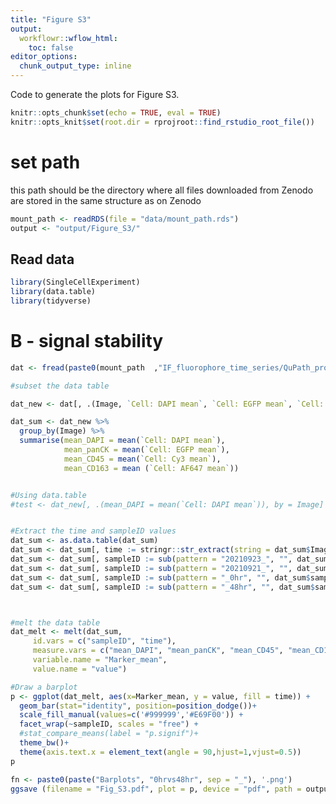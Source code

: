 ```yaml
---
title: "Figure S3"
output:
  workflowr::wflow_html:
    toc: false
editor_options:
  chunk_output_type: inline
---
```


Code to generate the plots for Figure S3.

```r
knitr::opts_chunk$set(echo = TRUE, eval = TRUE)
knitr::opts_knit$set(root.dir = rprojroot::find_rstudio_root_file())
```

# set path
this path should be the directory where all files downloaded from Zenodo are stored in the same structure as on Zenodo
```r
mount_path <- readRDS(file = "data/mount_path.rds")
output <- "output/Figure_S3/"
```

## Read data

```r
library(SingleCellExperiment)
library(data.table)
library(tidyverse)
```



# B - signal stability
```r
dat <- fread(paste0(mount_path  ,"IF_fluorophore_time_series/QuPath_project/measurements.csv"),stringsAsFactors = FALSE)
```


```r
#subset the data table

dat_new <- dat[, .(Image, `Cell: DAPI mean`, `Cell: EGFP mean`, `Cell: Cy3 mean`, `Cell: AF647 mean`)]

dat_sum <- dat_new %>%
  group_by(Image) %>%
  summarise(mean_DAPI = mean(`Cell: DAPI mean`),
            mean_panCK = mean(`Cell: EGFP mean`), 
            mean_CD45 = mean(`Cell: Cy3 mean`),
            mean_CD163 = mean (`Cell: AF647 mean`))


#Using data.table
#test <- dat_new[, .(mean_DAPI = mean(`Cell: DAPI mean`)), by = Image]


#Extract the time and sampleID values
dat_sum <- as.data.table(dat_sum)
dat_sum <- dat_sum[, time := stringr::str_extract(string = dat_sum$Image, pattern = "[0-9]+hr")]
dat_sum <- dat_sum[, sampleID := sub(pattern = "20210923_", "", dat_sum$Image)]
dat_sum <- dat_sum[, sampleID := sub(pattern = "20210921_", "", dat_sum$sampleID)]
dat_sum <- dat_sum[, sampleID := sub(pattern = "_0hr", "", dat_sum$sampleID)]
dat_sum <- dat_sum[, sampleID := sub(pattern = "_48hr", "", dat_sum$sampleID)]



#melt the data table
dat_melt <- melt(dat_sum, 
     id.vars = c("sampleID", "time"),
     measure.vars = c("mean_DAPI", "mean_panCK", "mean_CD45", "mean_CD163"),
     variable.name = "Marker_mean",
     value.name = "value")
```

```r

#Draw a barplot
p <- ggplot(dat_melt, aes(x=Marker_mean, y = value, fill = time)) + 
  geom_bar(stat="identity", position=position_dodge())+
  scale_fill_manual(values=c('#999999','#E69F00')) +
  facet_wrap(~sampleID, scales = "free") +
  #stat_compare_means(label = "p.signif")+
  theme_bw()+
  theme(axis.text.x = element_text(angle = 90,hjust=1,vjust=0.5))
p

fn <- paste0(paste("Barplots", "0hrvs48hr", sep = "_"), '.png')
ggsave (filename = "Fig_S3.pdf", plot = p, device = "pdf", path = output, width = 12, height = 8)

```
